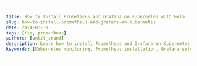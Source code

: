 ```yaml
---

title: How to Install Prometheus and Grafana on Kubernetes with Helm
slug: how-to-install-prometheus-and-grafana-on-kubernetes
date: 2024-07-30
tags: [faq, prometheus]
authors: [ankit_anand]
description: Learn how to install Prometheus and Grafana on Kubernetes using Helm. Follow our step-by-step guide for efficient monitoring and visualization.
keywords: [Kubernetes monitoring, Prometheus installation, Grafana setup, Helm charts, container orchestration, metrics visualization, Kubernetes observability]

---
```


<head>
<script
  type="application/ld+json"
  dangerouslySetInnerHTML={{ __html: JSON.stringify({
    "@context": "https://schema.org",
    "@type": "TechArticle",
    "headline": "How to Install Prometheus and Grafana on Kubernetes with Helm",
    "alternativeHeadline": "Step-by-Step Guide to Install Prometheus and Grafana on Kubernetes Using Helm",
    "author": {
      "@type": "Person",
      "name": "Ankit Anand"
    },
    "publisher": {
      "@type": "Organization",
      "name": "SigNoz",
      "logo": {
        "@type": "ImageObject",
        "url": "https://signoz.io/img/SigNozLogo-orange.svg"
      }
    },
    "datePublished": "2024-07-30T00:00:00Z",
    "dateModified": "2024-07-30T00:00:00Z",
    "mainEntityOfPage": {
      "@type": "WebPage",
      "@id": "https://signoz.io/guides/how-to-install-prometheus-and-grafana-on-kubernetes/"
    },
    "description": "Learn how to install Prometheus and Grafana on Kubernetes using Helm. Follow our step-by-step guide for efficient monitoring and visualization.",
    "keywords": "Kubernetes monitoring, Prometheus installation, Grafana setup, Helm charts, container orchestration, metrics visualization, Kubernetes observability",
    "articleSection": "Technology",
    "inLanguage": "en",
    "isPartOf": {
      "@type": "Blog",
      "name": "SigNoz Blog",
      "url": "https://signoz.io/blog/"
    },
    "about": [
      {
        "@type": "Thing",
        "name": "Kubernetes Monitoring",
        "description": "The process of tracking and analyzing the performance of Kubernetes clusters to ensure optimal performance and reliability."
      },
      {
        "@type": "Thing",
        "name": "Prometheus",
        "description": "An open-source monitoring and alerting toolkit designed for reliability and scalability."
      },
      {
        "@type": "Thing",
        "name": "Grafana",
        "description": "An open-source platform for monitoring and observability, used for visualizing time series data."
      },
      {
        "@type": "Thing",
        "name": "Helm Charts",
        "description": "A package manager for Kubernetes that simplifies the deployment and management of applications."
      }
    ],
    "mentions": [
      {
        "@type": "SoftwareApplication",
        "name": "Prometheus",
        "applicationCategory": "Monitoring Tool"
      },
      {
        "@type": "SoftwareApplication",
        "name": "Grafana",
        "applicationCategory": "Visualization Tool"
      },
      {
        "@type": "SoftwareApplication",
        "name": "Helm",
        "applicationCategory": "Package Manager"
      },
      {
        "@type": "SoftwareApplication",
        "name": "Kubernetes",
        "applicationCategory": "Container Orchestration"
      }
    ],
    "mainEntity": {
      "@type": "FAQPage",
      "mainEntity": [
        {
          "@type": "Question",
          "name": "What are the system requirements for running Prometheus and Grafana on Kubernetes?",
          "acceptedAnswer": {
            "@type": "Answer",
            "text": "The requirements depend on your cluster size and monitoring needs. Generally, start with at least 2 CPU cores and 4GB RAM for each tool, scaling as necessary."
          }
        },
        {
          "@type": "Question",
          "name": "Can I use Prometheus and Grafana for monitoring non-Kubernetes workloads?",
          "acceptedAnswer": {
            "@type": "Answer",
            "text": "Yes, both tools can monitor various systems. Use exporters to collect metrics from non-Kubernetes sources and visualize them in Grafana."
          }
        },
        {
          "@type": "Question",
          "name": "How do I update Prometheus and Grafana installed via Helm?",
          "acceptedAnswer": {
            "@type": "Answer",
            "text": "Use `helm upgrade` with the latest chart version:\n\n```\nhelm upgrade prometheus prometheus-community/prometheus\nhelm upgrade grafana grafana/grafana\n```\n"
          }
        },
        {
          "@type": "Question",
          "name": "What are some alternatives to Prometheus and Grafana for Kubernetes monitoring?",
          "acceptedAnswer": {
            "@type": "Answer",
            "text": "Alternatives include:\n\n- Datadog\n- Elastic Stack (ELK)\n- New Relic\n- Dynatrace\n- SigNoz"
          }
        }
      ]
    },
    "tutorial": {
      "@type": "HowTo",
      "name": "Installing Prometheus and Grafana on Kubernetes with Helm",
      "step": [
        {
          "@type": "HowToStep",
          "name": "Install Helm",
          "text": "Install Helm by following the official documentation: [Helm Installation Guide](https://helm.sh/docs/intro/install/)"
        },
        {
          "@type": "HowToStep",
          "name": "Add Prometheus Helm repository",
          "text": "Run `helm repo add prometheus-community https://prometheus-community.github.io/helm-charts` and `helm repo update`."
        },
        {
          "@type": "HowToStep",
          "name": "Create Prometheus values file",
          "text": "Create a `prometheus-values.yaml` file with your desired configurations."
        },
        {
          "@type": "HowToStep",
          "name": "Install Prometheus with Helm",
          "text": "Run `helm install prometheus prometheus-community/prometheus -f prometheus-values.yaml`."
        },
        {
          "@type": "HowToStep",
          "name": "Verify Prometheus installation",
          "text": "Run `kubectl get pods -l app=prometheus` to ensure Prometheus pods are running."
        },
        {
          "@type": "HowToStep",
          "name": "Add Grafana Helm repository",
          "text": "Run `helm repo add grafana https://grafana.github.io/helm-charts` and `helm repo update`."
        },
        {
          "@type": "HowToStep",
          "name": "Create Grafana values file",
          "text": "Create a `grafana-values.yaml` file with your desired configurations."
        },
        {
          "@type": "HowToStep",
          "name": "Install Grafana with Helm",
          "text": "Run `helm install grafana grafana/grafana -f grafana-values.yaml`."
        },
        {
          "@type": "HowToStep",
          "name": "Retrieve Grafana admin password",
          "text": "Run `kubectl get secret --namespace default grafana -o jsonpath=\"{.data.admin-password}\" | base64 --decode ; echo`."
        },
        {
          "@type": "HowToStep",
          "name": "Access Grafana dashboard",
          "text": "Use the LoadBalancer IP or port-forwarding to access Grafana: `kubectl port-forward service/grafana 3000:80`."
        },
        {
          "@type": "HowToStep",
          "name": "Add Prometheus data source to Grafana",
          "text": "In Grafana, navigate to Configuration > Data Sources, add a new Prometheus data source, and set the URL to `http://prometheus-server`."
        },
        {
          "@type": "HowToStep",
          "name": "Create API monitoring dashboard",
          "text": "Create a new dashboard in Grafana and add panels for key metrics like request rate, latency, and error rate."
        }
      ]
    }
  }) }}
/>
</head>

Monitoring Kubernetes clusters is crucial for maintaining optimal performance and reliability. Prometheus and Grafana are powerful tools that work together to provide comprehensive monitoring and visualization capabilities. This guide walks you through the process of installing Prometheus and Grafana on Kubernetes using Helm, simplifying deployment and management.

## What are Prometheus and Grafana?

Prometheus is an open-source monitoring and alerting toolkit designed for reliability and scalability. It collects and stores time-series data as metrics, making it ideal for monitoring dynamic container environments. Grafana, on the other hand, is a visualization and analytics platform that transforms this data into insightful dashboards and graphs.

In Kubernetes environments, Prometheus serves as the data collector and storage engine, while Grafana provides the visual interface for analyzing and interpreting the collected metrics. Together, they form a robust monitoring solution that helps you:

- Track resource usage across nodes and pods
- Monitor application performance
- Set up alerts for potential issues
- Visualize complex data patterns

## Why Use Helm for Installing Prometheus and Grafana?

Helm is a package manager for Kubernetes that simplifies the deployment and management of applications. Using Helm Charts for Prometheus and Grafana installation offers several advantages:

1. **Simplified deployment**: Helm packages all necessary Kubernetes resources into a single chart, reducing the complexity of manual installation.
2. **Easy updates**: Helm allows you to update your installations with a single command, ensuring you always have the latest features and security patches.
3. **Customization**: Helm Charts provide a way to customize deployments through values files, allowing you to tailor the installation to your specific needs.
4. **Reproducibility**: Charts ensure consistent deployments across different environments, reducing configuration errors.

Compared to manual installation methods, Helm significantly reduces the time and effort required to set up and maintain Prometheus and Grafana on Kubernetes.

## Prerequisites for Installation

Before you begin the installation process, ensure you have the following prerequisites in place:

1. A running Kubernetes cluster (version 1.19 or later)
2. kubectl configured to communicate with your cluster
3. Helm 3 installed on your local machine
4. Sufficient cluster resources to run Prometheus and Grafana
5. RBAC permissions to create and manage Kubernetes resources

To verify your Kubernetes cluster is ready, run:

```bash
kubectl cluster-info

```

Install Helm by following the official documentation: [Helm Installation Guide](https://helm.sh/docs/intro/install/)

## Step-by-Step Guide to Install Prometheus with Helm

Follow these steps to install Prometheus using Helm:

1. Add the Prometheus community Helm repository:

```bash
helm repo add prometheus-community <https://prometheus-community.github.io/helm-charts>
helm repo update

```

1. Create a values file named `prometheus-values.yaml` to customize the Prometheus installation:

```yaml
server:
  persistentVolume:
    size: 8Gi
alertmanager:
  persistentVolume:
    size: 2Gi

```

1. Install Prometheus using Helm:

```bash
helm install prometheus prometheus-community/prometheus -f prometheus-values.yaml

```

1. Verify the installation:

```bash
kubectl get pods -l app=prometheus

```

You should see pods for Prometheus server, alertmanager, and various exporters running.

### Configuring Prometheus for Kubernetes Monitoring

To effectively monitor your Kubernetes cluster:

1. Set up ServiceMonitor resources for key components:

```yaml
apiVersion: monitoring.coreos.com/v1
kind: ServiceMonitor
metadata:
  name: kube-state-metrics
  labels:
    release: prometheus
spec:
  selector:
    matchLabels:
      app.kubernetes.io/name: kube-state-metrics
  endpoints:
  - port: http-metrics

```

1. Configure RBAC permissions for Prometheus:

```yaml
apiVersion: rbac.authorization.k8s.io/v1
kind: ClusterRole
metadata:
  name: prometheus
rules:
- apiGroups: [""]
  resources:
  - nodes
  - services
  - endpoints
  - pods
  verbs: ["get", "list", "watch"]

```

1. Enable relevant exporters like node-exporter and kube-state-metrics in your Helm values file.

## Installing Grafana on Kubernetes with Helm

To install Grafana:

1. Add the Grafana Helm repository:

```bash
helm repo add grafana <https://grafana.github.io/helm-charts>
helm repo update

```

1. Create a `grafana-values.yaml` file:

```yaml
persistence:
  enabled: true
  size: 5Gi
service:
  type: LoadBalancer

```

1. Install Grafana:

```bash
helm install grafana grafana/grafana -f grafana-values.yaml

```

1. Retrieve the Grafana admin password:

```bash
kubectl get secret --namespace default grafana -o jsonpath="{.data.admin-password}" | base64 --decode ; echo

```

1. Access the Grafana dashboard using the LoadBalancer IP or by port-forwarding:

```bash
kubectl port-forward service/grafana 3000:80

```

### Integrating Grafana with Prometheus

To connect Grafana with Prometheus:

1. Log into Grafana and navigate to Configuration > Data Sources.
2. Add a new Prometheus data source.
3. Set the URL to `http://prometheus-server`.
4. Save and test the connection.

Create basic dashboards or import pre-built ones from the Grafana dashboard repository for quick setup.

## Troubleshooting Common Installation Issues

- **Namespace conflicts**: Ensure you're using unique names for your releases or specify a namespace.
- **Networking issues**: Check your cluster's network policies and ensure proper communication between components.
- **Prometheus scraping problems**: Verify ServiceMonitor configurations and RBAC permissions.
- **Grafana dashboard errors**: Confirm the Prometheus data source is correctly configured and accessible.

## SigNoz: A Comprehensive Alternative

While Grafana and Prometheus are powerful tools, SigNoz offers a more integrated solution for monitoring and visualization. SigNoz provides:

- Built-in dashboards for common metrics
- Easy setup and configuration
- Advanced querying capabilities
- Unified platform for metrics, traces, and logs

To get started with SigNoz:

<GetStartedSigNoz />

SigNoz simplifies the process of querying and visualizing label values, making it an excellent choice for teams looking for a comprehensive monitoring solution.

## Best Practices for Prometheus and Grafana in Production

1. Implement high availability by running multiple replicas of Prometheus and Grafana.
2. Set up alerting rules in Prometheus and configure notification channels in Grafana.
3. Optimize storage by adjusting retention periods and using remote storage solutions for long-term data.
4. Secure your deployments by enabling authentication, using TLS, and following the principle of least privilege for RBAC.

## Key Takeaways

- Prometheus and Grafana provide powerful monitoring capabilities for Kubernetes environments.
- Helm simplifies the installation and management of these tools.
- Proper configuration and integration are crucial for effective monitoring.
- Regular maintenance and updates ensure optimal performance and security.

## FAQs

### What are the system requirements for running Prometheus and Grafana on Kubernetes?

The requirements depend on your cluster size and monitoring needs. Generally, start with at least 2 CPU cores and 4GB RAM for each tool, scaling as necessary.

### Can I use Prometheus and Grafana for monitoring non-Kubernetes workloads?

Yes, both tools can monitor various systems. Use exporters to collect metrics from non-Kubernetes sources and visualize them in Grafana.

### How do I update Prometheus and Grafana installed via Helm?

Use `helm upgrade` with the latest chart version:

```bash
helm upgrade prometheus prometheus-community/prometheus
helm upgrade grafana grafana/grafana

```

### What are some alternatives to Prometheus and Grafana for Kubernetes monitoring?

Alternatives include:

- Datadog
- Elastic Stack (ELK)
- New Relic
- Dynatrace
- SigNoz

## Resources

- [Official Prometheus Documentation](https://prometheus.io/docs/introduction/overview/)
- [Helm Charts Repository for Prometheus and Grafana](https://github.com/prometheus-community/helm-charts)